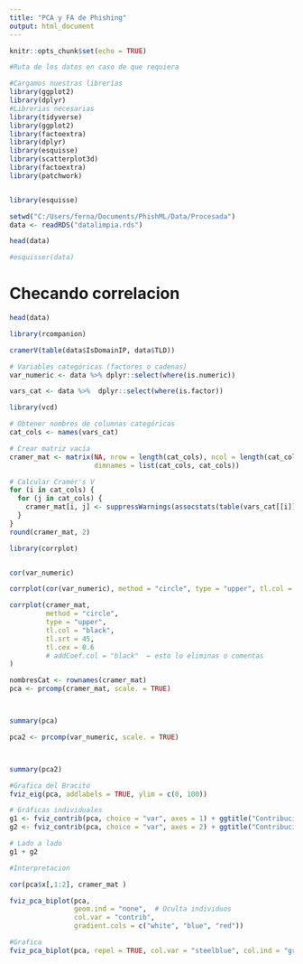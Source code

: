 ```yaml
---
title: "PCA y FA de Phishing"
output: html_document
---
```




```r
knitr::opts_chunk$set(echo = TRUE)

#Ruta de los datos en caso de que requiera

#Cargamos nuestras librerías 
library(ggplot2)
library(dplyr)
#Librerias necesarias
library(tidyverse)
library(ggplot2)
library(factoextra)
library(dplyr)
library(esquisse)
library(scatterplot3d)
library(factoextra)
library(patchwork)


library(esquisse)
```

```r

setwd("C:/Users/ferna/Documents/PhishML/Data/Procesada")
data <- readRDS("datalimpia.rds")


```

```r
head(data)
```


```r
#esquisser(data) 
```

# Checando correlacion 

```r
head(data)
```


```r
library(rcompanion)

cramerV(table(data$IsDomainIP, data$TLD))
```

```r
# Variables categóricas (factores o cadenas)
var_numeric <- data %>% dplyr::select(where(is.numeric))

vars_cat <- data %>%  dplyr::select(where(is.factor))


```


```r
library(vcd)

# Obtener nombres de columnas categóricas
cat_cols <- names(vars_cat)

# Crear matriz vacía
cramer_mat <- matrix(NA, nrow = length(cat_cols), ncol = length(cat_cols),
                     dimnames = list(cat_cols, cat_cols))

# Calcular Cramér's V
for (i in cat_cols) {
  for (j in cat_cols) {
    cramer_mat[i, j] <- suppressWarnings(assocstats(table(vars_cat[[i]], vars_cat[[j]]))$cramer)
  }
}
round(cramer_mat, 2)

```

```r
library(corrplot)


cor(var_numeric)

corrplot(cor(var_numeric), method = "circle", type = "upper", tl.col = "black", tl.srt = 45, addCoef.col = "black")
```



```r
corrplot(cramer_mat,
         method = "circle",
         type = "upper",
         tl.col = "black",
         tl.srt = 45,
         tl.cex = 0.6
         # addCoef.col = "black"  ← esto lo eliminas o comentas
)


```




```r
nombresCat <- rownames(cramer_mat)
pca <- prcomp(cramer_mat, scale. = TRUE)



summary(pca)
```

```r
pca2 <- prcomp(var_numeric, scale. = TRUE)



summary(pca2)
```


```r
#Grafica del Bracito 
fviz_eig(pca, addlabels = TRUE, ylim = c(0, 100))
```





```r



# Gráficas individuales
g1 <- fviz_contrib(pca, choice = "var", axes = 1) + ggtitle("Contribucion al componente 1")
g2 <- fviz_contrib(pca, choice = "var", axes = 2) + ggtitle("Contribucion al componente 2")

# Lado a lado
g1 + g2


```


```r
#Interpretacion 

cor(pca$x[,1:2], cramer_mat )
```

```r
fviz_pca_biplot(pca,
                geom.ind = "none",  # Oculta individuos
                col.var = "contrib",
                gradient.cols = c("white", "blue", "red"))


```





```r
#Grafica 
fviz_pca_biplot(pca, repel = TRUE, col.var = "steelblue", col.ind = "gray30")
```
















